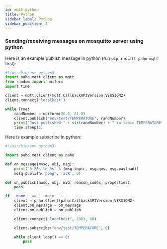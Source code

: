 ```yaml
---
id: mqtt-python
title: Python
sidebar_label: Python
sidebar_position: 2
---
```


### Sending/receiving messages on mosquitto server using python

Here is an example publish message in python (run `pip install paho-mqtt` first):

```python
#!/usr/bin/env python3
import paho.mqtt.client as mqtt
from random import uniform
import time

client = mqtt.Client(mqtt.CallbackAPIVersion.VERSION2)
client.connect('localhost')

while True:
    randNumber = uniform(20.0, 21.0)
    client.publish("env/test/TEMPERATURE", randNumber)
    print("Just published " + str(randNumber) + " to topic TEMPERATURE")
    time.sleep(1)
```

Here is example subscribe in python:

```python
#!/usr/bin/env python3

import paho.mqtt.client as paho

def on_message(mosq, obj, msg):
    print("%-20s %d %s" % (msg.topic, msg.qos, msg.payload))
    mosq.publish('pong', 'ack', 0)

def on_publish(mosq, obj, mid, reason_codes, properties):
    pass

if __name__ == '__main__':
    client = paho.Client(paho.CallbackAPIVersion.VERSION2)
    client.on_message = on_message
    client.on_publish = on_publish

    client.connect("localhost", 1883, 60)

    client.subscribe("env/test/TEMPERATURE", 0)

    while client.loop() == 0:
        pass
```
